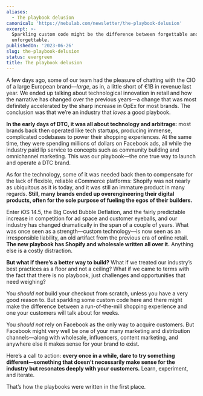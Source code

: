 ```yaml
---
aliases:
  - The playbook delusion
canonical: 'https://nebulab.com/newsletter/the-playbook-delusion'
excerpt: >-
  Sparkling custom code might be the difference between forgettable and
  unforgettable.
publishedOn: '2023-06-26'
slug: the-playbook-delusion
status: evergreen
title: The playbook delusion
---
```

A few days ago, some of our team had the pleasure of chatting with the CIO of a large European brand—_large_, as in, a little short of €1B in revenue last year. We ended up talking about technological innovation in retail and how the narrative has changed over the previous years—a change that was most definitely accelerated by the sharp increase in OpEx for most brands. The conclusion was that we’re an industry that _loves_ a good playbook.

**In the early days of DTC, it was all about technology and arbitrage:** most brands back then operated like tech startups, producing immense, complicated codebases to power their shopping experiences. At the same time, they were spending millions of dollars on Facebook ads, all while the industry paid lip service to concepts such as community building and omnichannel marketing. This was our playbook—the one true way to launch and operate a DTC brand.

As for the technology, some of it was needed back then to compensate for the lack of flexible, reliable eCommerce platforms: Shopify was not nearly as ubiquitous as it is today, and it was still an immature product in many regards. **Still, many brands ended up overengineering their digital products, often for the sole purpose of fueling the egos of their builders.**

Enter iOS 14.5, the Big Covid Bubble Deflation, and the fairly predictable increase in competition for ad space and customer eyeballs, and our industry has changed dramatically in the span of a couple of years. What was once seen as a strength—custom technology—is now seen as an irresponsible liability, an old artifact from the previous era of online retail. **The new playbook has Shopify and wholesale written all over it.** Anything else is a costly distraction.

**But what if there’s a better way to build?** What if we treated our industry’s best practices as a floor and not a ceiling? What if we came to terms with the fact that there is no playbook, just challenges and opportunities that need weighing?

You *should not* build your checkout from scratch, unless you have a very good reason to. But sparkling some custom code here and there might make the difference between a run-of-the-mill shopping experience and one your customers will talk about for weeks.

You _should not_ rely on Facebook as the only way to acquire customers. But Facebook might very well be one of your many marketing and distribution channels—along with wholesale, influencers, content marketing, and anywhere else it makes sense for your brand to exist.

Here’s a call to action: **every once in a while, dare to try something different—something that doesn’t necessarily make sense for the industry but resonates deeply with your customers.** Learn, experiment, and iterate.

That’s how the playbooks were written in the first place.
